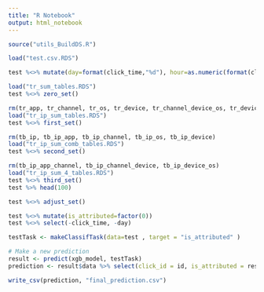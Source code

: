 ```yaml
---
title: "R Notebook"
output: html_notebook
---
```


```r
source("utils_BuildDS.R")
```


```r
load("test.csv.RDS")
```


```r
test %<>% mutate(day=format(click_time,"%d"), hour=as.numeric(format(click_time,"%H") ))

load("tr_sum_tables.RDS")
test %<>% zero_set()
```


```r
rm(tr_app, tr_channel, tr_os, tr_device, tr_channel_device_os, tr_device_app, tr_device_os)
load("tr_ip_sum_tables.RDS")
test %<>% first_set()
```


```r
rm(tb_ip, tb_ip_app, tb_ip_channel, tb_ip_os, tb_ip_device)
load("tr_ip_sum_comb_tables.RDS")
test %<>% second_set()
```


```r
rm(tb_ip_app_channel, tb_ip_channel_device, tb_ip_device_os)
load("tr_ip_sum_4_tables.RDS")
test %<>% third_set()
test %>% head(100)
```


```r
test %<>% adjust_set()
```


```r
test %<>% mutate(is_attributed=factor(0))
test %<>% select(-click_time, -day)

testTask <- makeClassifTask(data=test , target = "is_attributed" )
```


```r
# Make a new prediction
result <- predict(xgb_model, testTask)
prediction <- result$data %>% select(click_id = id, is_attributed = response) 

write_csv(prediction, "final_prediction.csv")
```

